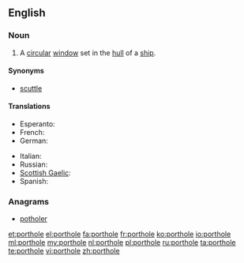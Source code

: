 ==English==

===Noun===
{{en-noun}}

# A [[circular]] [[window]] set in the [[hull]] of a [[ship]].

====Synonyms====
* [[scuttle]]

====Translations====
{{trans-top|circular window}}
* Esperanto: {{t-|eo|luko}}
* French: {{t+|fr|hublot|m}}
* German: {{t+|de|Bullauge|n}}
{{trans-mid}}
* Italian: {{t|it|oblò}}
* Russian: {{t-|ru|иллюминатор|m|tr=illjuminátor|sc=Cyrl}}
* [[Scottish Gaelic]]: {{t-|gd|uinneag bàta|f}}
* Spanish: {{t-|es|tronera|f}}
{{trans-bottom}}

===Anagrams===
* [[potholer#English|potholer]]

[[et:porthole]]
[[el:porthole]]
[[fa:porthole]]
[[fr:porthole]]
[[ko:porthole]]
[[io:porthole]]
[[ml:porthole]]
[[my:porthole]]
[[nl:porthole]]
[[pl:porthole]]
[[ru:porthole]]
[[ta:porthole]]
[[te:porthole]]
[[vi:porthole]]
[[zh:porthole]]
